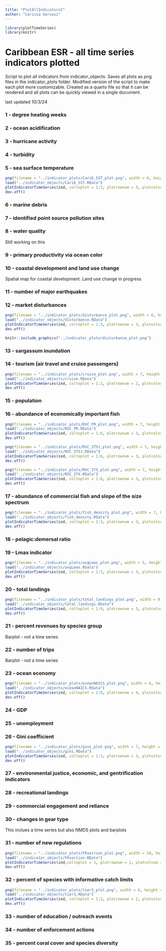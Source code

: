 ```yaml
---
title: "PlotAllIndicators2"
author: "Carissa Gervasi"
---
```


```r
library(plotTimeSeries)
library(knitr)
```

# Caribbean ESR - all time series indicators plotted

Script to plot all indicators from indicator_objects. Saves all plots as png files in the indicator_plots folder. Modified version of the script to make each plot more customizable. Created as a quarto file so that it can be rendered and all plots can be quickly viewed in a single document.

last updated 10/3/24

### 1 - degree heating weeks

### 2 - ocean acidification

### 3 - hurricane activity

### 4 - turbidity

### 5 - sea surface temperature

```r
png(filename = "../indicator_plots/Carib_SST_plot.png", width = 6, height = 8, units = "in", res = 300)
load("../indicator_objects/Carib_SST.RData")
plotIndicatorTimeSeries(ind, coltoplot = 1:3, plotrownum = 3, plotcolnum = 1, trendAnalysis = TRUE, dateformat = "%m-%Y", sublabel = TRUE, widadj = 0.5, hgtadj = 0.3, anom = "stmon", yposadj = 1, cex.axis = 1.2, cex.lab = 1.5, cex.main = 1.6)
dev.off()
```

### 6 - marine debris

### 7 - identified point source pollution sites

### 8 - water quality

Still working on this

### 9 - primary productivity via ocean color

### 10 - coastal development and land use change

Spatial map for coastal development. Land use change in progress

### 11 - number of major earthquakes

### 12 - market disturbances

```r
png(filename = "../indicator_plots/disturbance_plot.png", width = 6, height = 8, units = "in", res = 300)
load("../indicator_objects/disturbance.RData")
plotIndicatorTimeSeries(ind, coltoplot = 1:3, plotrownum = 3, plotcolnum = 1, trendAnalysis = TRUE, dateformat = "%b%Y", sublabel = TRUE, widadj = 0.7, hgtadj = 0.5, anom = "none", yposadj = 1.2, cex.axis = 1.2, cex.lab = 1.5, cex.main = 1.6)
dev.off()

knitr::include_graphics("../indicator_plots/disturbance_plot.png")
```

### 13 - sargassum inundation

### 14 - tourism (air travel and cruise passengers)

```r
png(filename = "../indicator_plots/cruise_plot.png", width = 7, height = 5, units = "in", res = 300)
load("../indicator_objects/cruise.RData")
plotIndicatorTimeSeries(ind, coltoplot = 1:2, plotrownum = 2, plotcolnum = 1, trendAnalysis = TRUE, dateformat = "%b%Y", sublabel = TRUE, widadj = 1, hgtadj = 0.6, anom = "none", yposadj = 1.2, sameYscale = TRUE, cex.axis = 1.3, cex.lab = 1.5, cex.main = 1.6)
dev.off()
```

### 15 - population

### 16 - abundance of economically important fish

```r
png(filename = "../indicator_plots/RVC_PR_plot.png", width = 7, height = 6, units = "in", res = 300)
load("../indicator_objects/RVC_PR.RData") 
plotIndicatorTimeSeries(ind, coltoplot = 1:6, plotrownum = 3, plotcolnum = 2, trendAnalysis = TRUE, dateformat = "%b%Y", sublabel = TRUE, widadj = 1, hgtadj = 0.5, anom = "none", yposadj = 1, cex.axis = 1.2, cex.lab = 1.4, cex.main = 1.3)
dev.off()

png(filename = "../indicator_plots/RVC_STSJ_plot.png", width = 7, height = 6, units = "in", res = 300)
load("../indicator_objects/RVC_STSJ.RData") 
plotIndicatorTimeSeries(ind, coltoplot = 1:6, plotrownum = 3, plotcolnum = 2, trendAnalysis = TRUE, dateformat = "%b%Y", sublabel = TRUE, widadj = 1, hgtadj = 0.4, anom = "none", yposadj = 1, cex.axis = 1.2, cex.lab = 1.4, cex.main = 1.3)
dev.off()

png(filename = "../indicator_plots/RVC_STX_plot.png", width = 7, height = 6, units = "in", res = 300)
load("../indicator_objects/RVC_STX.RData") 
plotIndicatorTimeSeries(ind, coltoplot = 1:6, plotrownum = 3, plotcolnum = 2, trendAnalysis = TRUE, dateformat = "%b%Y", sublabel = TRUE, widadj = 1, hgtadj = 0.5, anom = "none", yposadj = 1, cex.axis = 1.2, cex.lab = 1.4, cex.main = 1.3)
dev.off()
```

### 17 - abundance of commercial fish and slope of the size spectrum

```r
png(filename = "../indicator_plots/fish_density_plot.png", width = 7, height = 8, units = "in", res = 300)
load("../indicator_objects/fish_density.RData")
plotIndicatorTimeSeries(ind, coltoplot = 1:3, plotrownum = 3, plotcolnum = 1, trendAnalysis = TRUE, dateformat = "%b%Y", sublabel = TRUE, widadj = 0.7, hgtadj = 0.5, anom = "none", yposadj = 1, cex.axis = 1.2, cex.lab = 1.5, cex.main = 1.6)
dev.off()
```

### 18 - pelagic:demersal ratio

### 19 - Lmax indicator

```r
png(filename = "../indicator_plots/avgLmax_plot.png", width = 5, height = 6, units = "in", res = 300)
load("../indicator_objects/avgLmax.RData")
plotIndicatorTimeSeries(ind, coltoplot = 1:3, plotrownum = 3, plotcolnum = 1, trendAnalysis = TRUE, dateformat = "%b%Y", sublabel = TRUE, widadj = 1, hgtadj = 0.7, anom = "none", yposadj = 1, sameYscale = TRUE, cex.axis = 1.3, cex.lab = 1.6, cex.main = 1.6)
dev.off()
```

### 20 - total landings

```r
png(filename = "../indicator_plots/total_landings_plot.png", width = 9, height = 8, units = "in", res = 300)
load("../indicator_objects/total_landings.RData")
plotIndicatorTimeSeries(ind, coltoplot = 1:9, plotrownum = 3, plotcolnum = 3, trendAnalysis = TRUE, dateformat = "%b%Y", sublabel = TRUE, widadj = 0.9, hgtadj = 0.5, anom = "none", yposadj = 1, cex.axis = 1.2, cex.lab = 1.4, cex.main = 1.3)
dev.off()
```

### 21 - percent revenues by species group

Barplot - not a time series

### 22 - number of trips

Barplot - not a time series

### 23 - ocean economy

```r
png(filename = "../indicator_plots/oceanNAICS_plot.png", width = 6, height = 7, units = "in", res = 300)
load("../indicator_objects/oceanNAICS.RData") 
plotIndicatorTimeSeries(ind, coltoplot = 1:8, plotrownum = 4, plotcolnum = 2, trendAnalysis = TRUE, dateformat = "%b%Y", sublabel = TRUE, widadj = 5, hgtadj = 1, anom = "none", yposadj = 1.2, cex.axis = 1, cex.lab = 1.1, cex.main = 1.3)
dev.off()
```

### 24 - GDP

### 25 - unemployment

### 26 - Gini coefficient

```r
png(filename = "../indicator_plots/gini_plot.png", width = 7, height = 8, units = "in", res = 300)
load("../indicator_objects/gini.RData")
plotIndicatorTimeSeries(ind, coltoplot = 1:3, plotrownum = 3, plotcolnum = 1, trendAnalysis = TRUE, dateformat = "%b%Y", sublabel = TRUE, widadj = 1, hgtadj = 0.5, anom = "none", yposadj = 1.2, cex.axis = 1.2, cex.lab = 1.5, cex.main = 1.6, sameYscale = TRUE)
dev.off()
```

### 27 - environmental justice, economic, and gentrification indicators

### 28 - recreational landings

### 29 - commercial engagement and reliance

### 30 - changes in gear type

This inclues a time series but also NMDS plots and barplots

### 31 - number of new regulations

```r
png(filename = "../indicator_plots/FRsection_plot.png", width = 10, height = 4, units = "in", res = 300)
load("../indicator_objects/FRsection.RData") 
plotIndicatorTimeSeries(ind,coltoplot = 1, plotrownum = 1, plotcolnum = 1, trendAnalysis = TRUE, dateformat = "%b%Y", sublabel = F, widadj = 1, hgtadj = 1, anom = "none", yposadj = 1, cex.lab = 1, type = "allLines")
dev.off()
```

### 32 - percent of species with informative catch limits

```r
png(filename = "../indicator_plots/tier3_plot.png", width = 8, height = 7, units = "in", res = 300)
load("../indicator_objects/tier3.RData")
plotIndicatorTimeSeries(ind, coltoplot = 1:2, plotrownum = 2, plotcolnum = 1, trendAnalysis = TRUE, dateformat = "%b%Y", sublabel = TRUE, widadj = 1, hgtadj = 0.4, anom = "none", yposadj = 1.2, sameYscale = F, cex.axis = 1.3, cex.lab = 1.5, cex.main = 1.5)
dev.off()
```

### 33 - number of education / outreach events

### 34 - number of enforcement actions

### 35 - percent coral cover and species diversity
